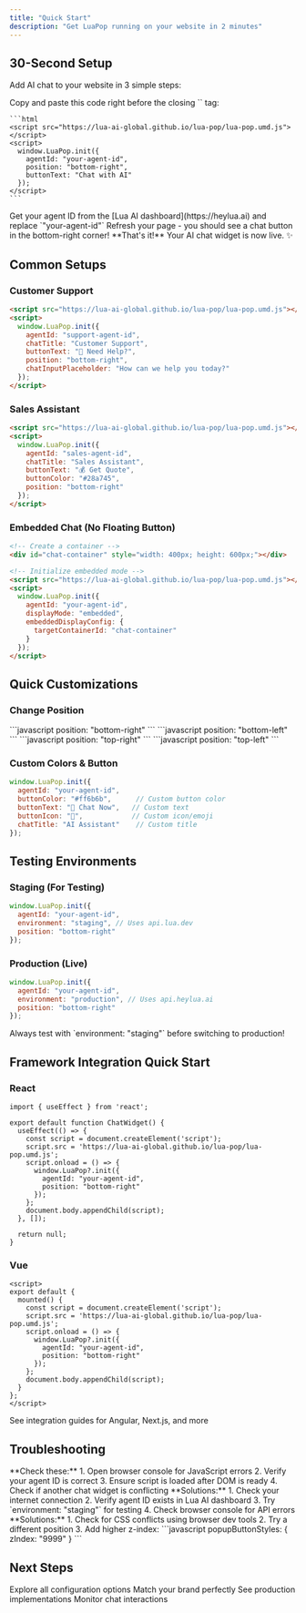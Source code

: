 ```yaml
---
title: "Quick Start"
description: "Get LuaPop running on your website in 2 minutes"
---
```


## 30-Second Setup

Add AI chat to your website in 3 simple steps:

<Steps>
  <Step title="Add the Script">
    Copy and paste this code right before the closing `</body>` tag:
    
    ```html
    <script src="https://lua-ai-global.github.io/lua-pop/lua-pop.umd.js"></script>
    <script>
      window.LuaPop.init({
        agentId: "your-agent-id",
        position: "bottom-right",
        buttonText: "Chat with AI"
      });
    </script>
    ```
  </Step>

  <Step title="Replace Agent ID">
    Get your agent ID from the [Lua AI dashboard](https://heylua.ai) and replace `"your-agent-id"`
  </Step>

  <Step title="Test">
    Refresh your page - you should see a chat button in the bottom-right corner!
  </Step>
</Steps>

<Check>
**That's it!** Your AI chat widget is now live. ✨
</Check>

## Common Setups

### Customer Support

```html
<script src="https://lua-ai-global.github.io/lua-pop/lua-pop.umd.js"></script>
<script>
  window.LuaPop.init({
    agentId: "support-agent-id",
    chatTitle: "Customer Support",
    buttonText: "💬 Need Help?",
    position: "bottom-right",
    chatInputPlaceholder: "How can we help you today?"
  });
</script>
```

### Sales Assistant

```html
<script src="https://lua-ai-global.github.io/lua-pop/lua-pop.umd.js"></script>
<script>
  window.LuaPop.init({
    agentId: "sales-agent-id",
    chatTitle: "Sales Assistant",
    buttonText: "💰 Get Quote",
    buttonColor: "#28a745",
    position: "bottom-right"
  });
</script>
```

### Embedded Chat (No Floating Button)

```html
<!-- Create a container -->
<div id="chat-container" style="width: 400px; height: 600px;"></div>

<!-- Initialize embedded mode -->
<script src="https://lua-ai-global.github.io/lua-pop/lua-pop.umd.js"></script>
<script>
  window.LuaPop.init({
    agentId: "your-agent-id",
    displayMode: "embedded",
    embeddedDisplayConfig: {
      targetContainerId: "chat-container"
    }
  });
</script>
```

## Quick Customizations

### Change Position

<Tabs>
  <Tab title="Bottom Right">
    ```javascript
    position: "bottom-right"
    ```
  </Tab>
  <Tab title="Bottom Left">
    ```javascript
    position: "bottom-left"
    ```
  </Tab>
  <Tab title="Top Right">
    ```javascript
    position: "top-right"
    ```
  </Tab>
  <Tab title="Top Left">
    ```javascript
    position: "top-left"
    ```
  </Tab>
</Tabs>

### Custom Colors & Button

```javascript
window.LuaPop.init({
  agentId: "your-agent-id",
  buttonColor: "#ff6b6b",      // Custom button color
  buttonText: "💬 Chat Now",   // Custom text
  buttonIcon: "🤖",            // Custom icon/emoji
  chatTitle: "AI Assistant"    // Custom title
});
```

## Testing Environments

### Staging (For Testing)

```javascript
window.LuaPop.init({
  agentId: "your-agent-id",
  environment: "staging", // Uses api.lua.dev
  position: "bottom-right"
});
```

### Production (Live)

```javascript
window.LuaPop.init({
  agentId: "your-agent-id",
  environment: "production", // Uses api.heylua.ai
  position: "bottom-right"
});
```

<Warning>
Always test with `environment: "staging"` before switching to production!
</Warning>

## Framework Integration Quick Start

### React

```tsx
import { useEffect } from 'react';

export default function ChatWidget() {
  useEffect(() => {
    const script = document.createElement('script');
    script.src = 'https://lua-ai-global.github.io/lua-pop/lua-pop.umd.js';
    script.onload = () => {
      window.LuaPop?.init({
        agentId: "your-agent-id",
        position: "bottom-right"
      });
    };
    document.body.appendChild(script);
  }, []);

  return null;
}
```

### Vue

```vue
<script>
export default {
  mounted() {
    const script = document.createElement('script');
    script.src = 'https://lua-ai-global.github.io/lua-pop/lua-pop.umd.js';
    script.onload = () => {
      window.LuaPop?.init({
        agentId: "your-agent-id",
        position: "bottom-right"
      });
    };
    document.body.appendChild(script);
  }
};
</script>
```

<Card title="More Framework Examples" icon="code" href="/chat-widget/frameworks">
  See integration guides for Angular, Next.js, and more
</Card>

## Troubleshooting

<AccordionGroup>
  <Accordion title="Widget not appearing?">
    **Check these:**
    1. Open browser console for JavaScript errors
    2. Verify your agent ID is correct
    3. Ensure script is loaded after DOM is ready
    4. Check if another chat widget is conflicting
  </Accordion>

  <Accordion title="Button shows but chat won't open?">
    **Solutions:**
    1. Check your internet connection
    2. Verify agent ID exists in Lua AI dashboard
    3. Try `environment: "staging"` for testing
    4. Check browser console for API errors
  </Accordion>

  <Accordion title="Styling issues?">
    **Solutions:**
    1. Check for CSS conflicts using browser dev tools
    2. Try a different position
    3. Add higher z-index:
       ```javascript
       popupButtonStyles: {
         zIndex: "9999"
       }
       ```
  </Accordion>
</AccordionGroup>

## Next Steps

<CardGroup cols={2}>
  <Card
    title="Full Configuration"
    icon="cog"
    href="/chat-widget/configuration"
  >
    Explore all configuration options
  </Card>
  <Card
    title="Custom Styling"
    icon="palette"
    href="/chat-widget/styling"
  >
    Match your brand perfectly
  </Card>
  <Card
    title="Real Examples"
    icon="layer-group"
    href="/chat-widget/examples"
  >
    See production implementations
  </Card>
  <Card
    title="Track Events"
    icon="chart-line"
    href="/chat-widget/analytics"
  >
    Monitor chat interactions
  </Card>
</CardGroup>

